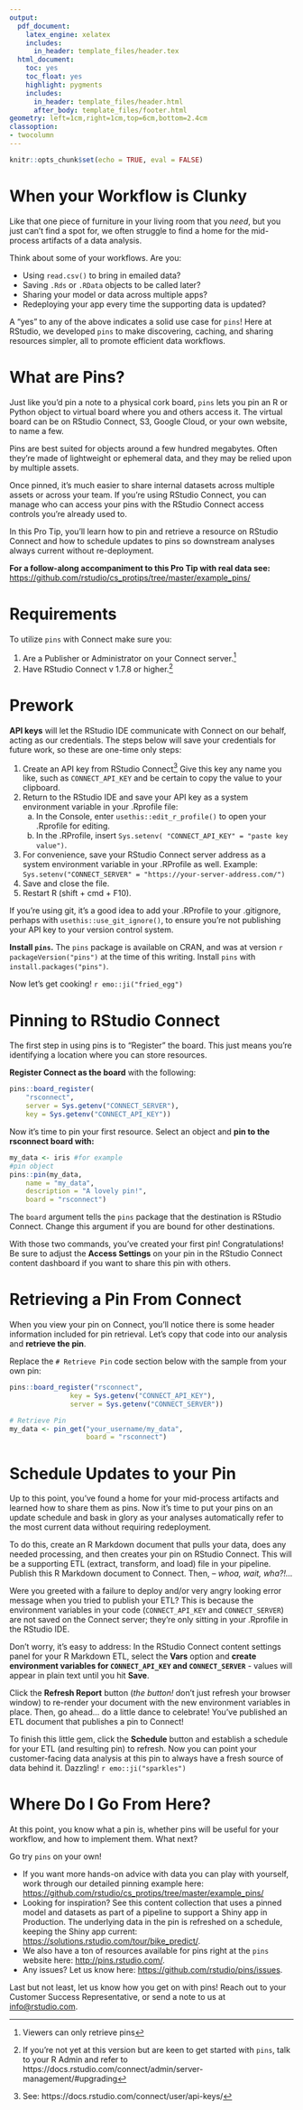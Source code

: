 ```yaml
---
output:
  pdf_document:
    latex_engine: xelatex
    includes:
      in_header: template_files/header.tex
  html_document:
    toc: yes
    toc_float: yes
    highlight: pygments
    includes:
      in_header: template_files/header.html
      after_body: template_files/footer.html
geometry: left=1cm,right=1cm,top=6cm,bottom=2.4cm
classoption:
- twocolumn
---
```

\fancyfoot[L]{Version 1.3}

```r
knitr::opts_chunk$set(echo = TRUE, eval = FALSE)
```

# When your Workflow is Clunky
Like that one piece of furniture in your living room that you _need_, but you just can't find a spot for, we often struggle to find a home for the mid-process artifacts of a data analysis.  

Think about some of your workflows.  Are you:  

* Using `read.csv()` to bring in emailed data? 
* Saving `.Rds` or `.RData` objects to be called later? 
* Sharing your model or data across multiple apps?
* Redeploying your app every time the supporting data is updated?

A "yes" to any of the above indicates a solid use case for `pins`! Here at RStudio, we developed `pins` to make discovering, caching, and sharing resources simpler, all to promote efficient data workflows.  

# What are Pins?
Just like you’d pin a note to a physical cork board, `pins` lets you pin an R or Python object to virtual board where you and others access it.  The virtual board can be on RStudio Connect, S3, Google Cloud, or your own website, to name a few.

Pins are best suited for objects around a few hundred megabytes.  Often they're made of lightweight or ephemeral data, and they may be relied upon by multiple assets.  

Once pinned, it’s much easier to share internal datasets across multiple assets or across your team. If you’re using RStudio Connect, you can manage who can access your pins with the RStudio Connect access controls you’re already used to.

In this Pro Tip, you’ll learn how to pin and retrieve a resource on RStudio Connect and how to schedule updates to pins so downstream analyses always current without re-deployment.   

**For a follow-along accompaniment to this Pro Tip with real data see:** <https://github.com/rstudio/cs_protips/tree/master/example_pins/>  

# Requirements
To utilize `pins` with Connect make sure you:

1. Are a Publisher or Administrator on your Connect server.^[Viewers can only retrieve pins]
1. Have RStudio Connect v 1.7.8 or higher.^[If you're not yet at this version but are keen to get started with `pins`, talk to your R Admin and refer to https://docs.rstudio.com/connect/admin/server-management/#upgrading]

# Prework   
**API keys** will let the RStudio IDE communicate with Connect on our behalf, acting as our credentials.  The steps below will save your credentials for future work, so these are one-time only steps:

1. Create an API key from RStudio Connect^[See: https://docs.rstudio.com/connect/user/api-keys/] Give this key any name you like, such as `CONNECT_API_KEY` and be certain to copy the value to your clipboard.
1. Return to the RStudio IDE and save your API key as a system environment variable in your .Rprofile file:
    a. In the Console, enter `usethis::edit_r_profile()` to open your .Rprofile for editing.
    a. In the .RProfile, insert `Sys.setenv( "CONNECT_API_KEY" = "paste key value")`.
1. For convenience, save your RStudio Connect server address as a system environment variable in your .RProfile as well. Example: `Sys.setenv("CONNECT_SERVER" = "https://your-server-address.com/")`
1. Save and close the file.
1. Restart R (shift + cmd + F10).

If you're using git, it's a good idea to add your .RProfile to your .gitignore, perhaps with `usethis::use_git_ignore()`, to ensure you're not publishing your API key to your version control system.

**Install  `pins`.** The `pins` package is available on CRAN, and was at version `r packageVersion("pins")` at the time of this writing.  Install `pins` with `install.packages("pins")`.  

Now let's get cooking! `r emo::ji("fried_egg")`

# Pinning to RStudio Connect
The first step in using pins is to "Register" the board. This just means you're identifying a location where you can store resources.  

**Register Connect as the board** with the following:
\vspace{-4truemm}
```r
pins::board_register(
    "rsconnect", 
    server = Sys.getenv("CONNECT_SERVER"), 
    key = Sys.getenv("CONNECT_API_KEY"))
```

Now it's time to pin your first resource. Select an object and **pin to the rsconnect board with:**
\vspace{-4truemm}

```r
my_data <- iris #for example
#pin object
pins::pin(my_data, 
    name = "my_data",
    description = "A lovely pin!",
    board = "rsconnect")
```

The `board` argument tells the `pins` package that the destination is RStudio Connect. Change this argument if you are bound for other destinations.  

With those two commands, you've created your first pin! Congratulations! Be sure to adjust the **Access Settings** on your pin in the RStudio Connect content dashboard if you want to share this pin with others.

# Retrieving a Pin From Connect  
When you view your  pin on Connect, you'll notice there is some header information included for pin retrieval. Let's copy that code into our analysis and **retrieve the pin**. 

Replace the `# Retrieve Pin` code section below with the sample from your own pin:
\vspace{-4truemm}

``` r
pins::board_register("rsconnect",
               key = Sys.getenv("CONNECT_API_KEY"),
               server = Sys.getenv("CONNECT_SERVER"))

# Retrieve Pin
my_data <- pin_get("your_username/my_data", 
                   board = "rsconnect")
```

# Schedule Updates to your Pin
Up to this point, you've found a home for your mid-process artifacts and learned how to share them as pins. Now it's time to put your pins on an update schedule and bask in glory as your analyses automatically refer to the most current data without requiring redeployment.

To do this, create an R Markdown document that pulls your data, does any needed processing, and then creates your pin on RStudio Connect. This will be a supporting ETL (extract, transform, and load) file in your pipeline.  Publish this R Markdown document to Connect. Then, -- *whoa, wait, wha?!...* 

Were you greeted with a failure to deploy and/or very angry looking error message when you tried to publish your ETL? This is because the environment variables in your code (`CONNECT_API_KEY` and `CONNECT_SERVER`) are not saved on the Connect server; they're only sitting in your .Rprofile in the RStudio IDE. 

Don't worry, it's easy to address: In the RStudio Connect content settings panel for your R Markdown ETL, select the **Vars** option and **create environment variables for `CONNECT_API_KEY` and `CONNECT_SERVER`** - values will appear in plain text until you hit **Save**.

Click the **Refresh Report** button (*the button!* don't just refresh your browser window) to re-render your document with the new environment variables in place. Then, go ahead... do a little dance to celebrate!  You've published an ETL document that publishes a pin to Connect! 

To finish this little gem, click the **Schedule** button and establish a schedule for your ETL (and resulting pin) to refresh.  Now you can point your customer-facing data analysis at this pin to always have a fresh source of data behind it. Dazzling! `r emo::ji("sparkles")`

# Where Do I Go From Here? 
At this point, you know what a pin is, whether pins will be useful for your workflow, and how to implement them. What next?

Go try `pins` on your own!

* If you want more hands-on advice with data you can play with yourself, work through our detailed pinning example here: <https://github.com/rstudio/cs_protips/tree/master/example_pins/>
* Looking for inspiration? See this content collection that uses a pinned model and datasets as part of a pipeline to support a Shiny app in Production. The underlying data in the pin is refreshed on a schedule, keeping the Shiny app current: <https://solutions.rstudio.com/tour/bike_predict/>.
* We also have a ton of resources available for pins right at the `pins` website here: <http://pins.rstudio.com/>.
* Any issues? Let us know here: <https://github.com/rstudio/pins/issues>. 

Last but not least, let us know how you get on with pins! Reach out to your Customer Success Representative, or send a note to us at <info@rstudio.com>.
